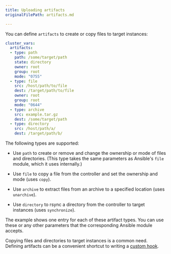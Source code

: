 ```yaml
---
title: Uploading artifacts
originalFilePath: artifacts.md

---
```


You can define `artifacts` to create or copy files to target instances:

```yaml
cluster_vars:
  artifacts:
  - type: path
    path: /some/target/path
    state: directory
    owner: root
    group: root
    mode: "0755"
  - type: file
    src: /host/path/to/file
    dest: /target/path/to/file
    owner: root
    group: root
    mode: "0644"
  - type: archive
    src: example.tar.gz
    dest: /some/target/path
  - type: directory
    src: /host/path/a/
    dest: /target/path/b/
```

The following types are supported:

-   Use `path` to create or remove and change the ownership or mode of
    files and directories. (This type takes the same parameters as Ansible's `file`
    module, which it uses internally.)

-   Use `file` to copy a file from the controller and set the ownership
    and mode (uses `copy`).

-   Use `archive` to extract files from an archive to a specified location
    (uses `unarchive`).

-   Use `directory` to rsync a directory from the controller to target
    instances (uses `synchronize`).

The example shows one entry for each of these artifact types.
You can use these or any other parameters that the corresponding Ansible
module accepts.

Copying files and directories to target instances is a common need.
Defining artifacts can be a convenient shortcut to
writing a [custom hook](../tpaexec-hooks/).
